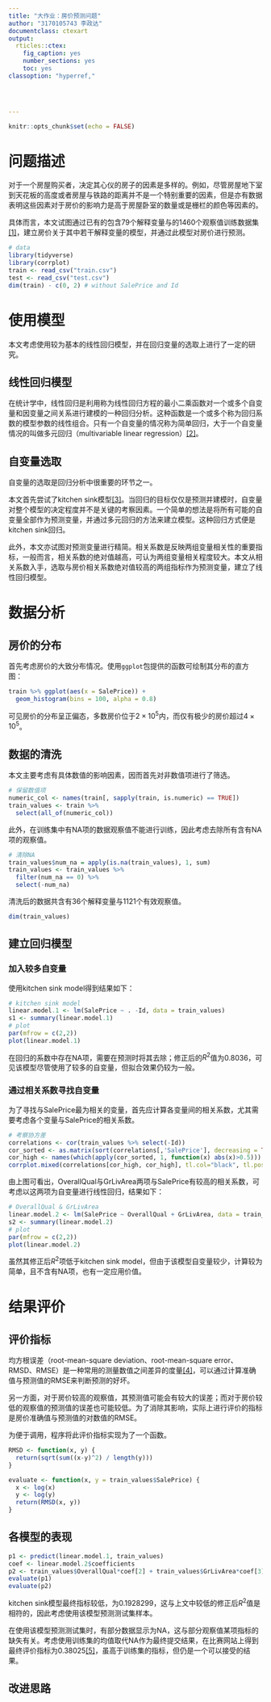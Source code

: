 ```yaml
---
title: "大作业：房价预测问题"
author: "3170105743 李政达"
documentclass: ctexart
output:
  rticles::ctex:
    fig_caption: yes
    number_sections: yes
    toc: yes
classoption: "hyperref,"




---
```


```r
knitr::opts_chunk$set(echo = FALSE)
```

# 问题描述

对于一个房屋购买者，决定其心仪的房子的因素是多样的。例如，尽管房屋地下室到天花板的高度或者房屋与铁路的距离并不是一个特别重要的因素，但是亦有数据表明这些因素对于房价的影响力是高于房屋卧室的数量或是栅栏的颜色等因素的。

具体而言，本文试图通过已有的包含79个解释变量与的1460个观察值训练数据集[[1]](https://www.kaggle.com/c/house-prices-advanced-regression-techniques)，建立房价关于其中若干解释变量的模型，并通过此模型对房价进行预测。

```r
# data
library(tidyverse)
library(corrplot)
train <- read_csv("train.csv")
test <- read_csv("test.csv")
dim(train) - c(0, 2) # without SalePrice and Id
```

# 使用模型

本文考虑使用较为基本的线性回归模型，并在回归变量的选取上进行了一定的研究。

## 线性回归模型

在统计学中，线性回归是利用称为线性回归方程的最小二乘函数对一个或多个自变量和因变量之间关系进行建模的一种回归分析。这种函数是一个或多个称为回归系数的模型参数的线性组合。只有一个自变量的情况称为简单回归，大于一个自变量情况的叫做多元回归（multivariable linear regression）[[2]](https://zh.wikipedia.org/wiki/%E7%B7%9A%E6%80%A7%E5%9B%9E%E6%AD%B8)。

## 自变量选取

自变量的选取是回归分析中很重要的环节之一。

本文首先尝试了kitchen sink模型[[3]](https://subscription.packtpub.com/book/big_data_and_business_intelligence/9781785288142/8/ch08lvl1sec67/kitchen-sink-regression)。当回归的目标仅仅是预测并建模时，自变量对整个模型的决定程度并不是关键的考察因素。一个简单的想法是将所有可能的自变量全部作为预测变量，并通过多元回归的方法来建立模型。这种回归方式便是kitchen sink回归。

此外，本文亦试图对预测变量进行精简。相关系数是反映两组变量相关性的重要指标，一般而言，相关系数的绝对值越高，可认为两组变量相关程度较大。本文从相关系数入手，选取与房价相关系数绝对值较高的两组指标作为预测变量，建立了线性回归模型。

# 数据分析

## 房价的分布

首先考虑房价的大致分布情况。使用`ggplot`包提供的函数可绘制其分布的直方图：

```r
train %>% ggplot(aes(x = SalePrice)) + 
  geom_histogram(bins = 100, alpha = 0.8)
```

可见房价的分布呈正偏态，多数房价位于$2\times10^5$内，而仅有极少的房价超过$4\times10^5$。

## 数据的清洗

本文主要考虑有具体数值的影响因素，因而首先对非数值项进行了筛选。

```r
# 保留数值项
numeric_col <- names(train[, sapply(train, is.numeric) == TRUE])
train_values <- train %>% 
  select(all_of(numeric_col))
```

此外，在训练集中有NA项的数据观察值不能进行训练，因此考虑去除所有含有NA项的观察值。

```r
# 清除NA
train_values$num_na = apply(is.na(train_values), 1, sum)
train_values <- train_values %>% 
  filter(num_na == 0) %>% 
  select(-num_na)
```

清洗后的数据共含有36个解释变量与1121个有效观察值。

```r
dim(train_values)
```

## 建立回归模型

### 加入较多自变量

使用kitchen sink model得到结果如下：

```r
# kitchen sink model
linear.model.1 <- lm(SalePrice ~ . -Id, data = train_values)
s1 <- summary(linear.model.1)
# plot
par(mfrow = c(2,2))
plot(linear.model.1)
```

在回归的系数中存在NA项，需要在预测时将其去除；修正后的$R^2$值为0.8036，可见该模型尽管使用了较多的自变量，但拟合效果仍较为一般。

### 通过相关系数寻找自变量

为了寻找与SalePrice最为相关的变量，首先应计算各变量间的相关系数，尤其需要考虑各个变量与SalePrice的相关系数。

```r
# 考察协方差
correlations <- cor(train_values %>% select(-Id))
cor_sorted <- as.matrix(sort(correlations[,'SalePrice'], decreasing = TRUE))
cor_high <- names(which(apply(cor_sorted, 1, function(x) abs(x)>0.5)))
corrplot.mixed(correlations[cor_high, cor_high], tl.col="black", tl.pos = "lt")
```

由上图可看出，OverallQual与GrLivArea两项与SalePrice有较高的相关系数，可考虑以这两项为自变量进行线性回归，结果如下：

```r
# OverallQual & GrLivArea
linear.model.2 <- lm(SalePrice ~ OverallQual + GrLivArea, data = train_values)
s2 <- summary(linear.model.2)
# plot
par(mfrow = c(2,2))
plot(linear.model.2)
```

虽然其修正后$R^2$项低于kitchen sink model，但由于该模型自变量较少，计算较为简单，且不含有NA项，也有一定应用价值。

# 结果评价

## 评价指标

均方根误差（root-mean-square deviation、root-mean-square error、RMSD、RMSE）是一种常用的测量数值之间差异的度量[[4]](https://en.wikipedia.org/wiki/Root-mean-square_deviation)，可以通过计算准确值与预测值的RMSE来判断预测的好坏。

另一方面，对于房价较高的观察值，其预测值可能会有较大的误差；而对于房价较低的观察值的预测值的误差也可能较低。为了消除其影响，实际上进行评价的指标是房价准确值与预测值的对数值的RMSE。

为便于调用，程序将此评价指标实现为了一个函数。

```r
RMSD <- function(x, y) {
  return(sqrt(sum((x-y)^2) / length(y)))
}

evaluate <- function(x, y = train_values$SalePrice) {
  x <- log(x)
  y <- log(y)
  return(RMSD(x, y))
}
```

## 各模型的表现

```r
p1 <- predict(linear.model.1, train_values)
coef <- linear.model.2$coefficients
p2 <- train_values$OverallQual*coef[2] + train_values$GrLivArea*coef[3]
evaluate(p1)
evaluate(p2)
```

kitchen sink模型最终指标较低，为0.1928299，这与上文中较低的修正后$R^2$值是相符的，因此考虑使用该模型预测测试集样本。

在使用该模型预测测试集时，有部分数据显示为NA，这与部分观察值某项指标的缺失有关。考虑使用训练集的均值取代NA作为最终提交结果，在比赛网站上得到最终评价指标为0.38025[[5]](https://www.kaggle.com/c/house-prices-advanced-regression-techniques/leaderboard#score)，虽高于训练集的指标，但仍是一个可以接受的结果。

## 改进思路